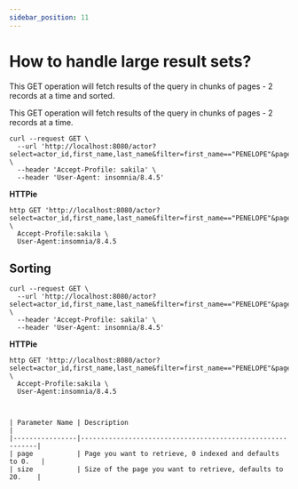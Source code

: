 ```yaml
---
sidebar_position: 11
---
```


# How to handle large result sets?


This GET operation will fetch results of the query in chunks of pages - 2 records at a time and sorted.



This GET operation will fetch results of the query in chunks of pages - 2 records at a time.

```Shell
curl --request GET \
  --url 'http://localhost:8080/actor?select=actor_id,first_name,last_name&filter=first_name=="PENELOPE"&page=0&size=2' \
  --header 'Accept-Profile: sakila' \
  --header 'User-Agent: insomnia/8.4.5'
```
**HTTPie**

```Shell
http GET 'http://localhost:8080/actor?select=actor_id,first_name,last_name&filter=first_name=="PENELOPE"&page=0&size=2' \
  Accept-Profile:sakila \
  User-Agent:insomnia/8.4.5
```

## Sorting

```Shell
curl --request GET \
  --url 'http://localhost:8080/actor?select=actor_id,first_name,last_name&filter=first_name=="PENELOPE"&page=0&size=2&sort=actor_id&sort=first_name,DESC' \
  --header 'Accept-Profile: sakila' \
  --header 'User-Agent: insomnia/8.4.5'
```
**HTTPie**

```Shell
http GET 'http://localhost:8080/actor?select=actor_id,first_name,last_name&filter=first_name=="PENELOPE"&page=0&size=2&sort=actor_id&sort=first_name,DESC' \
  Accept-Profile:sakila \
  User-Agent:insomnia/8.4.5



| Parameter Name | Description                                               |
|----------------|-----------------------------------------------------------|
| page           | Page you want to retrieve, 0 indexed and defaults to 0.   |
| size           | Size of the page you want to retrieve, defaults to 20.    |



